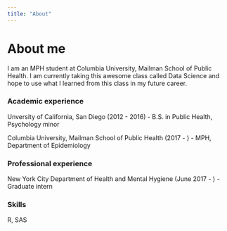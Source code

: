 ```yaml
---
title: "About"
---
```


# About me

I am an MPH student at Columbia University, Mailman School of Public Health. I
am currently taking this awesome class called Data Science and hope to use what
I learned from this class in my future career.


### Academic experience
Unversity of California, San Diego (2012 - 2016) - B.S. in Public Health, 
Psychology minor

Columbia University, Mailman School of Public Health (2017 - ) - MPH, Department
of Epidemiology


### Professional experience
New York City Department of Health and Mental Hygiene (June 2017 - ) - Graduate
intern


### Skills
R, SAS
